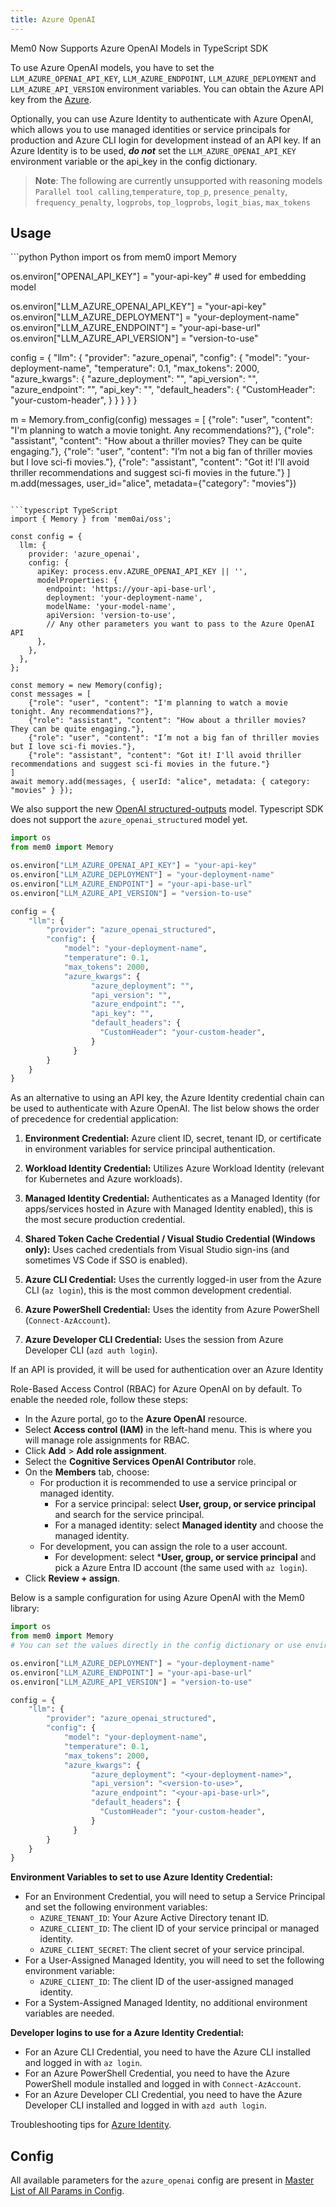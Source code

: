 ```yaml
---
title: Azure OpenAI
---
```


<Snippet file="security-compliance.mdx" />

<Note> Mem0 Now Supports Azure OpenAI Models in TypeScript SDK </Note>

To use Azure OpenAI models, you have to set the `LLM_AZURE_OPENAI_API_KEY`, `LLM_AZURE_ENDPOINT`, `LLM_AZURE_DEPLOYMENT` and `LLM_AZURE_API_VERSION` environment variables. You can obtain the Azure API key from the [Azure](https://azure.microsoft.com/).

Optionally, you can use Azure Identity to authenticate with Azure OpenAI, which allows you to use managed identities or service principals for production and Azure CLI login for development instead of an API key. If an Azure Identity is to be used, ***do not*** set the `LLM_AZURE_OPENAI_API_KEY` environment variable or the api_key in the config dictionary.

> **Note**: The following are currently unsupported with reasoning models `Parallel tool calling`,`temperature`, `top_p`, `presence_penalty`, `frequency_penalty`, `logprobs`, `top_logprobs`, `logit_bias`, `max_tokens`


## Usage

<CodeGroup>
```python Python
import os
from mem0 import Memory

os.environ["OPENAI_API_KEY"] = "your-api-key" # used for embedding model

os.environ["LLM_AZURE_OPENAI_API_KEY"] = "your-api-key"
os.environ["LLM_AZURE_DEPLOYMENT"] = "your-deployment-name"
os.environ["LLM_AZURE_ENDPOINT"] = "your-api-base-url"
os.environ["LLM_AZURE_API_VERSION"] = "version-to-use"

config = {
    "llm": {
        "provider": "azure_openai",
        "config": {
            "model": "your-deployment-name",
            "temperature": 0.1,
            "max_tokens": 2000,
            "azure_kwargs": {
                  "azure_deployment": "",
                  "api_version": "",
                  "azure_endpoint": "",
                  "api_key": "",
                  "default_headers": {
                    "CustomHeader": "your-custom-header",
                  }
              }
        }
    }
}

m = Memory.from_config(config)
messages = [
    {"role": "user", "content": "I'm planning to watch a movie tonight. Any recommendations?"},
    {"role": "assistant", "content": "How about a thriller movies? They can be quite engaging."},
    {"role": "user", "content": "I’m not a big fan of thriller movies but I love sci-fi movies."},
    {"role": "assistant", "content": "Got it! I'll avoid thriller recommendations and suggest sci-fi movies in the future."}
]
m.add(messages, user_id="alice", metadata={"category": "movies"})
```

```typescript TypeScript
import { Memory } from 'mem0ai/oss';

const config = {
  llm: {
    provider: 'azure_openai',
    config: {
      apiKey: process.env.AZURE_OPENAI_API_KEY || '',
      modelProperties: {
        endpoint: 'https://your-api-base-url',
        deployment: 'your-deployment-name',
        modelName: 'your-model-name',
        apiVersion: 'version-to-use',
        // Any other parameters you want to pass to the Azure OpenAI API
      },
    },
  },
};

const memory = new Memory(config);
const messages = [
    {"role": "user", "content": "I'm planning to watch a movie tonight. Any recommendations?"},
    {"role": "assistant", "content": "How about a thriller movies? They can be quite engaging."},
    {"role": "user", "content": "I’m not a big fan of thriller movies but I love sci-fi movies."},
    {"role": "assistant", "content": "Got it! I'll avoid thriller recommendations and suggest sci-fi movies in the future."}
]
await memory.add(messages, { userId: "alice", metadata: { category: "movies" } });
```
</CodeGroup>


We also support the new [OpenAI structured-outputs](https://platform.openai.com/docs/guides/structured-outputs/introduction) model. Typescript SDK does not support the `azure_openai_structured` model yet.

```python
import os
from mem0 import Memory

os.environ["LLM_AZURE_OPENAI_API_KEY"] = "your-api-key"
os.environ["LLM_AZURE_DEPLOYMENT"] = "your-deployment-name"
os.environ["LLM_AZURE_ENDPOINT"] = "your-api-base-url"
os.environ["LLM_AZURE_API_VERSION"] = "version-to-use"

config = {
    "llm": {
        "provider": "azure_openai_structured",
        "config": {
            "model": "your-deployment-name",
            "temperature": 0.1,
            "max_tokens": 2000,
            "azure_kwargs": {
                  "azure_deployment": "",
                  "api_version": "",
                  "azure_endpoint": "",
                  "api_key": "",
                  "default_headers": {
                    "CustomHeader": "your-custom-header",
                  }
              }
        }
    }
}
```

As an alternative to using an API key, the Azure Identity credential chain can be used to authenticate with Azure OpenAI. The list below shows the order of precedence for credential application:

1. **Environment Credential:**
Azure client ID, secret, tenant ID, or certificate in environment variables for service principal authentication.

2. **Workload Identity Credential:**
Utilizes Azure Workload Identity (relevant for Kubernetes and Azure workloads).

3. **Managed Identity Credential:**
Authenticates as a Managed Identity (for apps/services hosted in Azure with Managed Identity enabled), this is the most secure production credential.

4. **Shared Token Cache Credential / Visual Studio Credential (Windows only):**
Uses cached credentials from Visual Studio sign-ins (and sometimes VS Code if SSO is enabled).

5. **Azure CLI Credential:**
Uses the currently logged-in user from the Azure CLI (`az login`), this is the most common development credential.

6. **Azure PowerShell Credential:**
Uses the identity from Azure PowerShell (`Connect-AzAccount`).

7. **Azure Developer CLI Credential:**
Uses the session from Azure Developer CLI (`azd auth login`).

<Note> If an API is provided, it will be used for authentication over an Azure Identity </Note>

Role-Based Access Control (RBAC) for Azure OpenAI on by default. To enable the needed role, follow these steps:
- In the Azure portal, go to the **Azure OpenAI** resource.
- Select **Access control (IAM)** in the left-hand menu. This is where you will manage role assignments for RBAC.
- Click **Add** > **Add role assignment**.
- Select the **Cognitive Services OpenAI Contributor** role.
- On the **Members** tab, choose:
  - For production it is recommended to use a service principal or managed identity.
    - For a service principal: select **User, group, or service principal** and search for the service principal.
    - For a managed identity: select **Managed identity** and choose the managed identity.
  - For development, you can assign the role to a user account.
    - For development: select ***User, group, or service principal** and pick a Azure Entra ID account (the same used with `az login`).
- Click **Review + assign**.

Below is a sample configuration for using Azure OpenAI with the Mem0 library:

```python
import os
from mem0 import Memory
# You can set the values directly in the config dictionary or use environment variables

os.environ["LLM_AZURE_DEPLOYMENT"] = "your-deployment-name"
os.environ["LLM_AZURE_ENDPOINT"] = "your-api-base-url"
os.environ["LLM_AZURE_API_VERSION"] = "version-to-use"

config = {
    "llm": {
        "provider": "azure_openai_structured",
        "config": {
            "model": "your-deployment-name",
            "temperature": 0.1,
            "max_tokens": 2000,
            "azure_kwargs": {
                  "azure_deployment": "<your-deployment-name>",
                  "api_version": "<version-to-use>",
                  "azure_endpoint": "<your-api-base-url>",
                  "default_headers": {
                    "CustomHeader": "your-custom-header",
                  }
              }
        }
    }
}
```

**Environment Variables to set to use Azure Identity Credential:**
* For an Environment Credential, you will need to setup a Service Principal and set the following environment variables:
  - `AZURE_TENANT_ID`: Your Azure Active Directory tenant ID.
  - `AZURE_CLIENT_ID`: The client ID of your service principal or managed identity.
  - `AZURE_CLIENT_SECRET`: The client secret of your service principal.
* For a User-Assigned Managed Identity, you will need to set the following environment variable:
  - `AZURE_CLIENT_ID`: The client ID of the user-assigned managed identity.
* For a System-Assigned Managed Identity, no additional environment variables are needed.

**Developer logins to use for a Azure Identity Credential:**
* For an Azure CLI Credential, you need to have the Azure CLI installed and logged in with `az login`.
* For an Azure PowerShell Credential, you need to have the Azure PowerShell module installed and logged in with `Connect-AzAccount`.
* For an Azure Developer CLI Credential, you need to have the Azure Developer CLI installed and logged in with `azd auth login`.

Troubleshooting tips for [Azure Identity](https://github.com/Azure/azure-sdk-for-python/blob/main/sdk/identity/azure-identity/TROUBLESHOOTING.md#troubleshoot-environmentcredential-authentication-issues).


## Config

All available parameters for the `azure_openai` config are present in [Master List of All Params in Config](../config).
